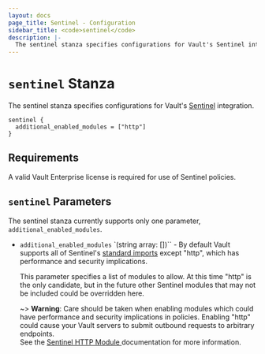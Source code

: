```yaml
---
layout: docs
page_title: Sentinel - Configuration
sidebar_title: <code>sentinel</code>
description: |-
  The sentinel stanza specifies configurations for Vault's Sentinel integration.
---
```



# `sentinel` Stanza

The sentinel stanza specifies configurations for Vault's
[Sentinel](https://docs.hashicorp.com/sentinel/) integration.

```hcl
sentinel {
  additional_enabled_modules = ["http"]
}
```

## Requirements

A valid Vault Enterprise license is required for use of Sentinel policies.

## `sentinel` Parameters

The sentinel stanza currently supports only one parameter, `additional_enabled_modules`.

- `additional_enabled_modules` `(string array: [])`` - By default Vault supports
  all of Sentinel's [standard imports](https://docs.hashicorp.com/sentinel/imports/)
  except "http", which has performance and security implications.

  This parameter specifies a list of modules to allow.  At this time "http"
  is the only candidate, but in the future other Sentinel modules that may not
  be included could be overridden here.
  

  ~> **Warning**: Care should be taken when enabling modules which
  could have performance and security implications in policies.  Enabling "http" 
  could cause your Vault servers to submit outbound requests to arbitrary endpoints.  
  See the 
  [Sentinel HTTP Module ](https://docs.hashicorp.com/sentinel/imports/http/)
  documentation for more information.
